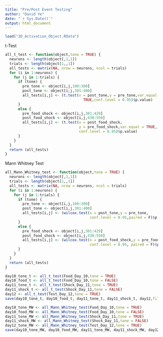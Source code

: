 ```yaml
---
title: "Pre/Post Event Testing"
author: "David Ye"
date: "`r Sys.Date()`"
output: html_document
---
```


```r
load("3D_Activation_Object.RData")
```

t-Test
```r
all_t_test <- function(object,tone = TRUE) {
  neurons <- length(object[,1,1])
  trials <- length(object[1,,1])
  all_tests <- matrix(NA, nrow = neurons, ncol = trials)
  for (i in 1:neurons) {
    for (j in 1:trials) {
      if (tone) {
        pre_tone <- object[i,j,100:300]
        post_tone <- object[i,j,301:400]
        all_tests[i,j] <- (t.test(x = post_tone,y = pre_tone,var.equal =
                                    TRUE,conf.level = 0.95)$p.value)
      }
      else {
        pre_food_shock <- object[i,j,301:429]
        post_food_shock <- object[i,j,430:550]
        all_tests[i,j] <- (t.test(x = post_food_shock,
                                  y = pre_food_shock,var.equal = TRUE,
                                  conf.level = 0.95)$p.value)
      }
    }
  }
  return (all_tests)
}
```

Mann Whitney Test
```r
all_Mann_Whitney_test <- function(object,tone = TRUE) {
  neurons <- length(object[,1,1])
  trials <- length(object[1,,1])
  all_tests <- matrix(NA, nrow = neurons, ncol = trials)
  for (i in 1:neurons) {
    for (j in 1:trials) {
      if (tone) {
        pre_tone <- object[i,j,100:300]
        post_tone <- object[i,j,301:400]
        all_tests[i,j] <- (wilcox.test(x = post_tone,y = pre_tone,
                                       conf.level = 0.95,paired = F)$p.value)
      }
      else {
        pre_food_shock <- object[i,j,301:429]
        post_food_shock <- object[i,j,430:550]
        all_tests[i,j] <- (wilcox.test(x = post_food_shock,y = pre_food_shock,
                                       conf.level = 0.95, paired = F)$p.value)
      }
    }
  }
  return (all_tests)
}
```

```r
day10_tone_t <- all_t_test(Food_Day_10,tone = TRUE)
day10_food_t <- all_t_test(Food_Day_10,tone = FALSE)
day11_tone_t <- all_t_test(Shock_Day_11,tone = TRUE)
day11_shock_t <- all_t_test(Shock_Day_11,tone = FALSE)
day12 <- all_t_test(Test_Day_12,tone = TRUE)
save(day10_tone_t, day10_food_t, day11_tone_t, day11_shock_t, day12,file = "t_test.RData")
```

```r
day10_tone_MW <- all_Mann_Whitney_test(Food_Day_10,tone = TRUE)
day10_food_MW <- all_Mann_Whitney_test(Food_Day_10,tone = FALSE)
day11_tone_MW <- all_Mann_Whitney_test(Shock_Day_11,tone = TRUE)
day11_shock_MW <- all_Mann_Whitney_test(Shock_Day_11,tone = FALSE)
day12_tone_MW <- all_Mann_Whitney_test(Test_Day_12,tone = TRUE)
save(day10_tone_MW, day10_food_MW, day11_tone_MW, day11_shock_MW, day12_tone_MW,file = "MW_test.RData")
```

